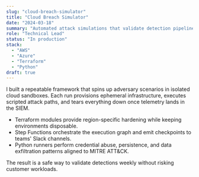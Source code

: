 ```yaml
---
slug: "cloud-breach-simulator"
title: "Cloud Breach Simulator"
date: "2024-03-18"
summary: "Automated attack simulations that validate detection pipelines across AWS and Azure tenants."
role: "Technical Lead"
status: "In production"
stack:
  - "AWS"
  - "Azure"
  - "Terraform"
  - "Python"
draft: true
---
```


I built a repeatable framework that spins up adversary scenarios in isolated cloud sandboxes. Each run provisions ephemeral infrastructure, executes scripted attack paths, and tears everything down once telemetry lands in the SIEM.

- Terraform modules provide region-specific hardening while keeping environments disposable.
- Step Functions orchestrate the execution graph and emit checkpoints to teams' Slack channels.
- Python runners perform credential abuse, persistence, and data exfiltration patterns aligned to MITRE ATT&CK.

The result is a safe way to validate detections weekly without risking customer workloads.
